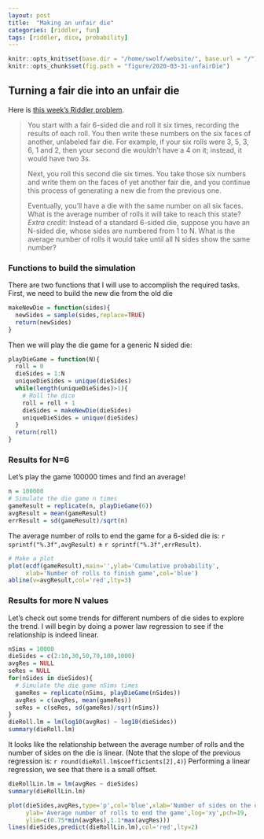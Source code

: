 ```yaml
---
layout: post
title:  "Making an unfair die"
categories: [riddler, fun]
tags: [riddler, dice, probability]
---
```

```r
knitr::opts_knit$set(base.dir = "/home/swolf/website/", base.url = "/")
knitr::opts_chunk$set(fig.path = "figure/2020-03-31-unfairDie")
```

## Turning a fair die into an unfair die

Here is [this week's Riddler problem](https://fivethirtyeight.com/features/can-you-get-the-gloves-out-of-the-box/).  

> You start with a fair 6-sided die and roll it six times, recording the results of each roll. You then write these numbers on the six faces of another, unlabeled fair die. For example, if your six rolls were 3, 5, 3, 6, 1 and 2, then your second die wouldn’t have a 4 on it; instead, it would have two 3s.
> 
> Next, you roll this second die six times. You take those six numbers and write them on the faces of yet another fair die, and you continue this process of generating a new die from the previous one.
> 
> Eventually, you’ll have a die with the same number on all six faces. What is the average number of rolls it will take to reach this state?
> _Extra credit_: Instead of a standard 6-sided die, suppose you have an N-sided die, whose sides are numbered from 1 to N. What is the average number of rolls it would take until all N sides show the same number?

### Functions to build the simulation
There are two functions that I will use to accomplish the required tasks.  First, we need to build the new die from the old die

```r
makeNewDie = function(sides){
  newSides = sample(sides,replace=TRUE)
  return(newSides)
}
```

Then we will play the die game for a generic N sided die:
```r
playDieGame = function(N){
  roll = 0
  dieSides = 1:N
  uniqueDieSides = unique(dieSides)
  while(length(uniqueDieSides)>1){
    # Roll the dice
    roll = roll + 1
    dieSides = makeNewDie(dieSides)
    uniqueDieSides = unique(dieSides)
  }
  return(roll)
}
```

### Results for N=6
Let's play the game 100000 times and find an average!
```r
n = 100000
# Simulate the die game n times
gameResult = replicate(n, playDieGame(6))
avgResult = mean(gameResult)
errResult = sd(gameResult)/sqrt(n)
```

The average number of rolls to end the game for a 6-sided die is: `r sprintf("%.3f",avgResult)` ± `r sprintf("%.3f",errResult)`.


```r
# Make a plot
plot(ecdf(gameResult),main='',ylab='Cumulative probability',
     xlab='Number of rolls to finish game',col='blue')
abline(v=avgResult,col='red',lty=3)
```

### Results for more N values
Let's check out some trends for different numbers of die sides to explore the trend.  I will begin by doing a power law regression to see if the relationship is indeed linear.
```r
nSims = 10000
dieSides = c(2:10,30,50,70,100,1000)
avgRes = NULL
seRes = NULL
for(nSides in dieSides){
  # Simulate the die game nSims times
  gameRes = replicate(nSims, playDieGame(nSides))
  avgRes = c(avgRes, mean(gameRes))
  seRes = c(seRes, sd(gameRes)/sqrt(nSims))
}
dieRoll.lm = lm(log10(avgRes) ~ log10(dieSides))
summary(dieRoll.lm)
```

It looks like the relationship between the average number of rolls and the number of sides on the die is linear.  (Note that the slope of the previous regression is: `r round(dieRoll.lm$coefficients[2],4)`)  Performing a linear regression, we see that there is a small offset.

```r
dieRollLin.lm = lm(avgRes ~ dieSides)
summary(dieRollLin.lm)
```

```r
plot(dieSides,avgRes,type='p',col='blue',xlab='Number of sides on the die', 
     ylab='Average number of rolls to end the game',log='xy',pch=19,
     ylim=c(0.75*min(avgRes),1.1*max(avgRes)))
lines(dieSides,predict(dieRollLin.lm),col='red',lty=2)
```

